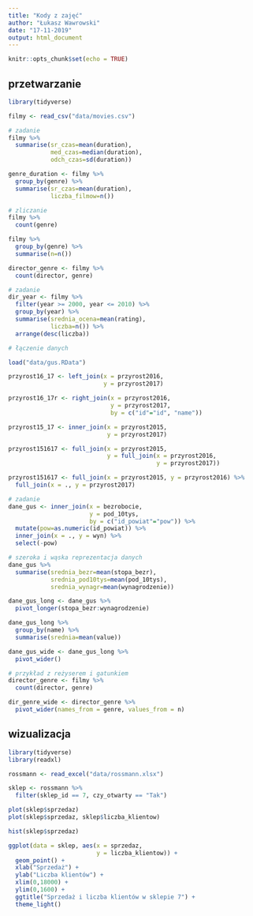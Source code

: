 ```yaml
---
title: "Kody z zajęć"
author: "Łukasz Wawrowski"
date: "17-11-2019"
output: html_document
---
```


```r
knitr::opts_chunk$set(echo = TRUE)
```

## przetwarzanie

```r
library(tidyverse)

filmy <- read_csv("data/movies.csv")

# zadanie
filmy %>% 
  summarise(sr_czas=mean(duration),
            med_czas=median(duration),
            odch_czas=sd(duration))

genre_duration <- filmy %>% 
  group_by(genre) %>% 
  summarise(sr_czas=mean(duration),
            liczba_filmow=n())

# zliczanie
filmy %>%
  count(genre)

filmy %>% 
  group_by(genre) %>% 
  summarise(n=n())

director_genre <- filmy %>%
  count(director, genre)

# zadanie
dir_year <- filmy %>%
  filter(year >= 2000, year <= 2010) %>% 
  group_by(year) %>% 
  summarise(srednia_ocena=mean(rating),
            liczba=n()) %>% 
  arrange(desc(liczba))

# łączenie danych

load("data/gus.RData")

przyrost16_17 <- left_join(x = przyrost2016,
                           y = przyrost2017)

przyrost16_17r <- right_join(x = przyrost2016,
                             y = przyrost2017,
                             by = c("id"="id", "name"))

przyrost15_17 <- inner_join(x = przyrost2015,
                            y = przyrost2017)

przyrost151617 <- full_join(x = przyrost2015,
                            y = full_join(x = przyrost2016,
                                          y = przyrost2017))

przyrost151617 <- full_join(x = przyrost2015, y = przyrost2016) %>% 
  full_join(x = ., y = przyrost2017)

# zadanie
dane_gus <- inner_join(x = bezrobocie,
                       y = pod_10tys,
                       by = c("id_powiat"="pow")) %>%
  mutate(pow=as.numeric(id_powiat)) %>%
  inner_join(x = ., y = wyn) %>% 
  select(-pow)

# szeroka i wąska reprezentacja danych
dane_gus %>%
  summarise(srednia_bezr=mean(stopa_bezr),
            srednia_pod10tys=mean(pod_10tys),
            srednia_wynagr=mean(wynagrodzenie))

dane_gus_long <- dane_gus %>%
  pivot_longer(stopa_bezr:wynagrodzenie)

dane_gus_long %>%
  group_by(name) %>%
  summarise(srednia=mean(value))

dane_gus_wide <- dane_gus_long %>%
  pivot_wider()

# przykład z reżyserem i gatunkiem
director_genre <- filmy %>%
  count(director, genre)

dir_genre_wide <- director_genre %>%
  pivot_wider(names_from = genre, values_from = n)

```


## wizualizacja

```r
library(tidyverse)
library(readxl)

rossmann <- read_excel("data/rossmann.xlsx")

sklep <- rossmann %>% 
  filter(sklep_id == 7, czy_otwarty == "Tak")

plot(sklep$sprzedaz)
plot(sklep$sprzedaz, sklep$liczba_klientow)

hist(sklep$sprzedaz)

ggplot(data = sklep, aes(x = sprzedaz, 
                         y = liczba_klientow)) +
  geom_point() +
  xlab("Sprzedaż") +
  ylab("Liczba klientów") +
  xlim(0,18000) +
  ylim(0,1600) +
  ggtitle("Sprzedaż i liczba klientów w sklepie 7") +
  theme_light()

```

